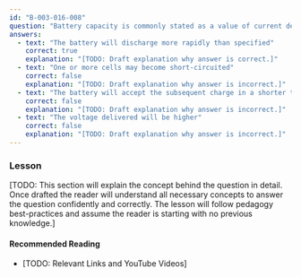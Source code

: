 ```yaml
---
id: "B-003-016-008"
question: "Battery capacity is commonly stated as a value of current delivered over a specified period of time. What is the effect of exceeding that specified current?"
answers:
  - text: "The battery will discharge more rapidly than specified"
    correct: true
    explanation: "[TODO: Draft explanation why answer is correct.]"
  - text: "One or more cells may become short-circuited"
    correct: false
    explanation: "[TODO: Draft explanation why answer is incorrect.]"
  - text: "The battery will accept the subsequent charge in a shorter time"
    correct: false
    explanation: "[TODO: Draft explanation why answer is incorrect.]"
  - text: "The voltage delivered will be higher"
    correct: false
    explanation: "[TODO: Draft explanation why answer is incorrect.]"
---
```


### Lesson

[TODO: This section will explain the concept behind the question in detail. Once drafted the reader will understand all necessary concepts to answer the question confidently and correctly. The lesson will follow pedagogy best-practices and assume the reader is starting with no previous knowledge.]

#### Recommended Reading

- [TODO: Relevant Links and YouTube Videos]
